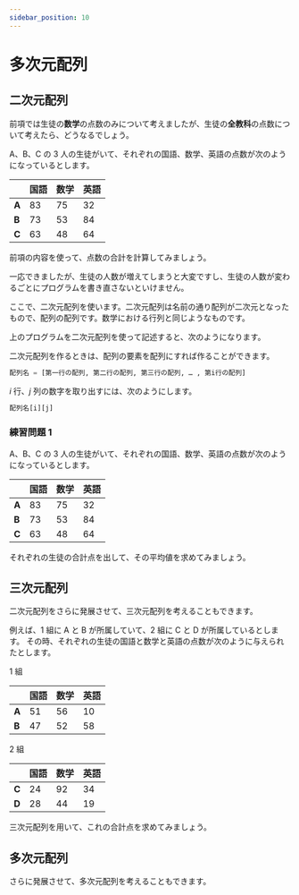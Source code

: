 ```yaml
---
sidebar_position: 10
---
```



# 多次元配列

## 二次元配列

前項では生徒の**数学**の点数のみについて考えましたが、生徒の**全教科**の点数について考えたら、どうなるでしょう。

A、B、C の 3 人の生徒がいて、それぞれの国語、数学、英語の点数が次のようになっているとします。

|       | 国語 | 数学 | 英語 |
| ----- | ---- | ---- | ---- |
| **A** | 83   | 75   | 32   |
| **B** | 73   | 53   | 84   |
| **C** | 63   | 48   | 64   |

前項の内容を使って、点数の合計を計算してみましょう。

<ViewSource path="_samples/2_dim_array_sample.ipynb" />

一応できましたが、生徒の人数が増えてしまうと大変ですし、生徒の人数が変わるごとにプログラムを書き直さないといけません。

ここで、二次元配列を使います。二次元配列は名前の通り配列が二次元となったもので、配列の配列です。数学における行列と同じようなものです。

上のプログラムを二次元配列を使って記述すると、次のようになります。

<ViewSource path="_samples/2_dim_array_revised.ipynb" />

二次元配列を作るときは、配列の要素を配列にすれば作ることができます。

```python
配列名 = [第一行の配列, 第二行の配列, 第三行の配列, … , 第i行の配列]
```

$i$ 行、$j$ 列の数字を取り出すには、次のようにします。

```python
配列名[i][j]
```

### 練習問題 1

A、B、C の 3 人の生徒がいて、それぞれの国語、数学、英語の点数が次のようになっているとします。

|       | 国語 | 数学 | 英語 |
| ----- | ---- | ---- | ---- |
| **A** | 83   | 75   | 32   |
| **B** | 73   | 53   | 84   |
| **C** | 63   | 48   | 64   |

それぞれの生徒の合計点を出して、その平均値を求めてみましょう。

<Answer>
  <ViewSource path="_samples/average_of_sum.ipynb" />
</Answer>

## 三次元配列

二次元配列をさらに発展させて、三次元配列を考えることもできます。

例えば、1 組に A と B が所属していて、2 組に C と D が所属しているとします。
その時、それぞれの生徒の国語と数学と英語の点数が次のように与えられたとします。

1 組

|       | 国語 | 数学 | 英語 |
| ----- | ---- | ---- | ---- |
| **A** | 51   | 56   | 10   |
| **B** | 47   | 52   | 58   |

2 組

|       | 国語 | 数学 | 英語 |
| ----- | ---- | ---- | ---- |
| **C** | 24   | 92   | 34   |
| **D** | 28   | 44   | 19   |

三次元配列を用いて、これの合計点を求めてみましょう。

<ViewSource path="_samples/3_dim_array_sample.ipynb" />

## 多次元配列

さらに発展させて、多次元配列を考えることもできます。
